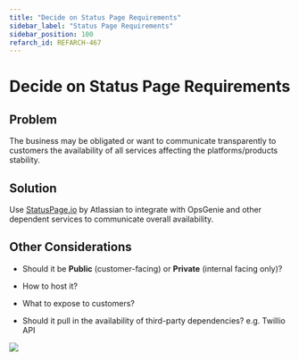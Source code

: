 ```yaml
---
title: "Decide on Status Page Requirements"
sidebar_label: "Status Page Requirements"
sidebar_position: 100
refarch_id: REFARCH-467
---
```


# Decide on Status Page Requirements

## Problem
The business may be obligated or want to communicate transparently to customers the availability of all services affecting the platforms/products stability.

## Solution
Use [StatusPage.io](http://StatusPage.io) by Atlassian to integrate with OpsGenie and other dependent services to communicate overall availability.

## Other Considerations
- Should it be **Public** (customer-facing) or **Private** (internal facing only)?

- How to host it?

- What to expose to customers?

- Should it pull in the availability of third-party dependencies? e.g. Twillio API

<img src="/assets/refarch/image-20211109-201417.png" /><br/>


